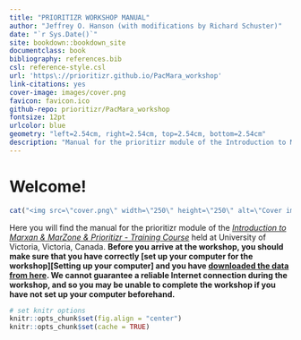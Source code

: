 ```yaml
---
title: "PRIORITIZR WORKSHOP MANUAL"
author: "Jeffrey O. Hanson (with modifications by Richard Schuster)"
date: "`r Sys.Date()`"
site: bookdown::bookdown_site
documentclass: book
bibliography: references.bib
csl: reference-style.csl
url: 'https\://prioritizr.github.io/PacMara_workshop'
link-citations: yes
cover-image: images/cover.png
favicon: favicon.ico
github-repo: prioritizr/PacMara_workshop
fontsize: 12pt
urlcolor: blue
geometry: "left=2.54cm, right=2.54cm, top=2.54cm, bottom=2.54cm"
description: "Manual for the prioritizr module of the Introduction to Marxan & MarZone & Prioritizr - Training Course held at University of Victoria, Victoria, Canada."
---
```


# Welcome!

```r
cat("<img src=\"cover.png\" width=\"250\" height=\"250\" alt=\"Cover image\" align=\"right\" style=\"margin: 0 1em 0 1em\" />\n")
```

Here you will find the manual for the prioritizr module of the [_Introduction to Marxan & MarZone & Prioritizr - Training Course_](https://pacmara.org/) held at University of Victoria, Victoria, Canada. **Before you arrive at the workshop, you should make sure that you have correctly [set up your computer for the workshop][Setting up your computer] and you have [downloaded the data from here](https://github.com/prioritizr/PacMara_workshop/raw/master/data.zip). We cannot guarantee a reliable Internet connection during the workshop, and so you may be unable to complete the workshop if you have not set up your computer beforehand.**

```r
# set knitr options
knitr::opts_chunk$set(fig.align = "center")
knitr::opts_chunk$set(cache = TRUE)
```
